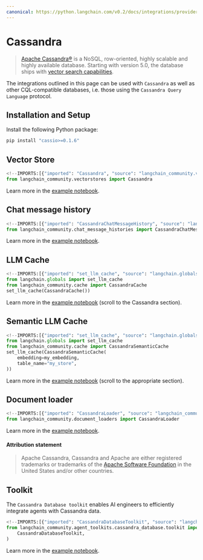 ```yaml
---
canonical: https://python.langchain.com/v0.2/docs/integrations/providers/cassandra/
---
```


# Cassandra

> [Apache Cassandra®](https://cassandra.apache.org/) is a NoSQL, row-oriented, highly scalable and highly available database.
Starting with version 5.0, the database ships with [vector search capabilities](https://cassandra.apache.org/doc/trunk/cassandra/vector-search/overview.html).

The integrations outlined in this page can be used with `Cassandra` as well as other CQL-compatible databases,
i.e. those using the `Cassandra Query Language` protocol.

## Installation and Setup

Install the following Python package:

```bash
pip install "cassio>=0.1.6"
```

## Vector Store

```python
<!--IMPORTS:[{"imported": "Cassandra", "source": "langchain_community.vectorstores", "docs": "https://api.python.langchain.com/en/latest/vectorstores/langchain_community.vectorstores.cassandra.Cassandra.html", "title": "Cassandra"}]-->
from langchain_community.vectorstores import Cassandra
```

Learn more in the [example notebook](/docs/integrations/vectorstores/cassandra).

## Chat message history

```python
<!--IMPORTS:[{"imported": "CassandraChatMessageHistory", "source": "langchain_community.chat_message_histories", "docs": "https://api.python.langchain.com/en/latest/chat_message_histories/langchain_community.chat_message_histories.cassandra.CassandraChatMessageHistory.html", "title": "Cassandra"}]-->
from langchain_community.chat_message_histories import CassandraChatMessageHistory
```

Learn more in the [example notebook](/docs/integrations/memory/cassandra_chat_message_history).

## LLM Cache

```python
<!--IMPORTS:[{"imported": "set_llm_cache", "source": "langchain.globals", "docs": "https://api.python.langchain.com/en/latest/globals/langchain.globals.set_llm_cache.html", "title": "Cassandra"}, {"imported": "CassandraCache", "source": "langchain_community.cache", "docs": "https://api.python.langchain.com/en/latest/cache/langchain_community.cache.CassandraCache.html", "title": "Cassandra"}]-->
from langchain.globals import set_llm_cache
from langchain_community.cache import CassandraCache
set_llm_cache(CassandraCache())
```

Learn more in the [example notebook](/docs/integrations/llm_caching#cassandra-caches) (scroll to the Cassandra section).

## Semantic LLM Cache

```python
<!--IMPORTS:[{"imported": "set_llm_cache", "source": "langchain.globals", "docs": "https://api.python.langchain.com/en/latest/globals/langchain.globals.set_llm_cache.html", "title": "Cassandra"}, {"imported": "CassandraSemanticCache", "source": "langchain_community.cache", "docs": "https://api.python.langchain.com/en/latest/cache/langchain_community.cache.CassandraSemanticCache.html", "title": "Cassandra"}]-->
from langchain.globals import set_llm_cache
from langchain_community.cache import CassandraSemanticCache
set_llm_cache(CassandraSemanticCache(
    embedding=my_embedding,
    table_name="my_store",
))
```

Learn more in the [example notebook](/docs/integrations/llm_caching#cassandra-caches) (scroll to the appropriate section).

## Document loader

```python
<!--IMPORTS:[{"imported": "CassandraLoader", "source": "langchain_community.document_loaders", "docs": "https://api.python.langchain.com/en/latest/document_loaders/langchain_community.document_loaders.cassandra.CassandraLoader.html", "title": "Cassandra"}]-->
from langchain_community.document_loaders import CassandraLoader
```

Learn more in the [example notebook](/docs/integrations/document_loaders/cassandra).

#### Attribution statement

> Apache Cassandra, Cassandra and Apache are either registered trademarks or trademarks of
the [Apache Software Foundation](http://www.apache.org/) in the United States and/or other countries.

## Toolkit

The `Cassandra Database toolkit` enables AI engineers to efficiently integrate agents
with Cassandra data.

```python
<!--IMPORTS:[{"imported": "CassandraDatabaseToolkit", "source": "langchain_community.agent_toolkits.cassandra_database.toolkit", "docs": "https://api.python.langchain.com/en/latest/agent_toolkits/langchain_community.agent_toolkits.cassandra_database.toolkit.CassandraDatabaseToolkit.html", "title": "Cassandra"}]-->
from langchain_community.agent_toolkits.cassandra_database.toolkit import (
    CassandraDatabaseToolkit,
)
```

Learn more in the [example notebook](/docs/integrations/tools/cassandra_database).